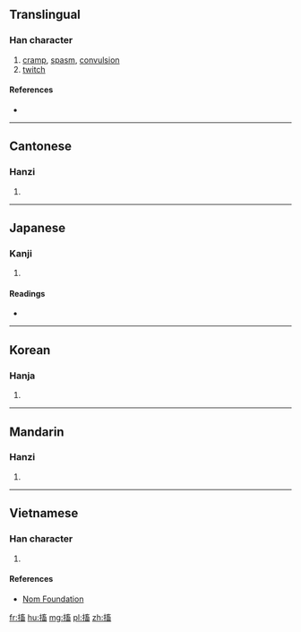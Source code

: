 ==Translingual==

===Han character===
{{Han char|rn=64|rad=手|as=10|sn=13|four=5006<sub>3</sub>|canj=手卜女田 (QYVW)|ids=⿰[[扌]][[畜]]}}

# [[cramp]], [[spasm]], [[convulsion]]
# [[twitch]]

====References====
* {{Han ref|kx=0446.200|dkj=12472|dj=0797.050|hdz=31936.040|uh=6410|ud=25616|bh=DD7A|bd=56698}}

----

==Cantonese==

===Hanzi===
{{yue-hanzi|jyut=[[cuk1]]|y=chuk1}}

# {{defn|lang=yue|sort=手10}}

----

==Japanese==

===Kanji===
{{ja-kanji|grade=|rs=手10}}

# {{defn|lang=ja|sort=手10}}

====Readings====
* {{ja-readings|on=[[ちく]] (chiku)|kun=[[いたむ]] (itamu)}}

----

==Korean==

===Hanja===
{{ko-hanja|hangeul=휵|eumhun=|rv=hyuk|mr=hyuk|y=hyuk}}

# {{defn|lang=ko|sort=手10}}

----

==Mandarin==

===Hanzi===
{{cmn-hanzi|pin=[[chù]] ([[chu4]])|wg=ch'u<sup>4</sup>}}

# {{defn|lang=cmn|sort=手10}}

----

==Vietnamese==

===Han character===
{{vi-hantu|rs=手10|súc}}

# {{defn|lang=vi|sort=手10}}

====References====
*[http://nomfoundation.org/common/nom_details.php?codepoint=6410 Nom Foundation]

[[fr:搐]]
[[hu:搐]]
[[mg:搐]]
[[pl:搐]]
[[zh:搐]]
